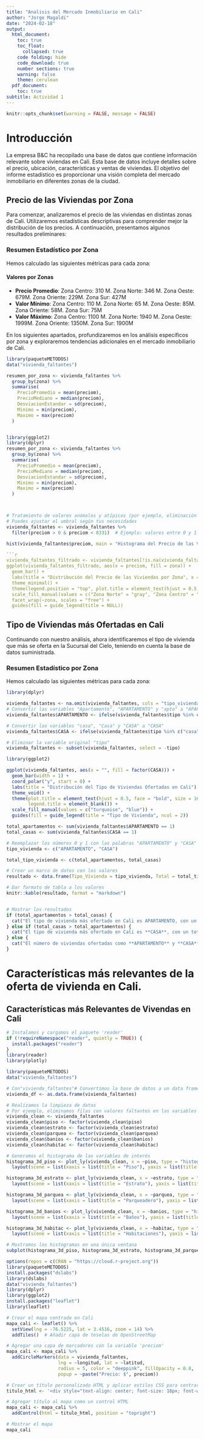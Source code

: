 ---
title: "Analisis del Mercado Inmobiliario en Cali"
author: "Jorge Magaldi"
date: "2024-02-18"
output:
  html_document:
    toc: true
    toc_float:
      collapsed: true
    code folding: hide
    code_download: true
    number sections: true
    warning: false
    theme: cerulean 
  pdf_document:
    toc: true
subtitle: Actividad 1
---


```{r setup, include=FALSE}
knitr::opts_chunk$set(warning = FALSE, message = FALSE)


```

# Introducción
 La empresa B&C ha recopilado una base de datos que contiene información relevante sobre viviendas en Cali. Esta base de datos incluye detalles sobre el precio, ubicación, características y ventas de viviendas. El objetivo del informe estadístico es proporcionar una visión completa del mercado inmobiliario en diferentes zonas de la ciudad.

## Precio de las Viviendas por Zona
Para comenzar, analizaremos el precio de las viviendas en distintas zonas de Cali. Utilizaremos estadísticas descriptivas para comprender mejor la distribución de los precios. A continuación, presentamos algunos resultados preliminares:

### Resumen Estadístico por Zona
Hemos calculado las siguientes métricas para cada zona:

#### Valores por Zonas
- **Precio Promedio**: Zona Centro: 310 M. Zona Norte: 346 M. Zona Oeste: 679M. Zona Oriente: 229M. Zona Sur: 427M
- **Valor Mínimo**: Zona Centro: 110 M. Zona Norte: 65 M. Zona Oeste: 85M. Zona Oriente: 58M. Zona Sur: 75M
- **Valor Máximo**: Zona Centro: 1100 M. Zona Norte: 1940 M. Zona Oeste: 1999M. Zona Oriente: 1350M. Zona Sur: 1900M

En los siguientes apartados, profundizaremos en los análisis específicos por zona y exploraremos tendencias adicionales en el mercado inmobiliario de Cali.




```{r results='markup', include=FALSE}
library(paqueteMETODOS)
data("vivienda_faltantes")

resumen_por_zona <- vivienda_faltantes %>%
  group_by(zona) %>%
  summarise(
    PrecioPromedio = mean(preciom),
    PrecioMediano = median(preciom),
    DesviacionEstandar = sd(preciom),
    Minimo = min(preciom),
    Maximo = max(preciom)
  )


library(ggplot2)
library(dplyr)
resumen_por_zona <- vivienda_faltantes %>%
  group_by(zona) %>%
  summarise(
    PrecioPromedio = mean(preciom),
    PrecioMediano = median(preciom),
    DesviacionEstandar = sd(preciom),
    Minimo = min(preciom),
    Maximo = max(preciom)
  )



# Tratamiento de valores anómalos y atípicos (por ejemplo, eliminación de valores extremos)
# Puedes ajustar el umbral según tus necesidades
vivienda_faltantes <- vivienda_faltantes %>%
  filter(preciom > 0 & preciom < 8331)  # Ejemplo: valores entre 0 y 1 millón

hist(vivienda_faltantes$preciom, main = "Histograma del Precio de las Viviendas", xlab = "Precio")

```{r resumen, echo=FALSE}
vivienda_faltantes_filtrado <- vivienda_faltantes[!is.na(vivienda_faltantes$zona), ]
ggplot(vivienda_faltantes_filtrado, aes(x = preciom, fill = zona)) +
  geom_bar() +
  labs(title = "Distribución del Precio de las Viviendas por Zona", x = "Precio", y = "Count") +
  theme_minimal() +
  theme(legend.position = "top", plot.title = element_text(hjust = 0.5, face = "bold", size = 16)) +
  scale_fill_manual(values = c("Zona Norte" = "gray", "Zona Centro" = "blue", "Zona Sur" = "green", "Zona Oeste" = "orange", "Zona Oriente" = "red")) +
  facet_wrap(~zona, scales = "free") +
  guides(fill = guide_legend(title = NULL))
```



## Tipo de Viviendas más Ofertadas en Cali

Continuando con nuestro análisis, ahora identificaremos el tipo de vivienda que más se oferta en la Sucursal del Cielo, teniendo en cuenta la base de datos suministrada.

### Resumen Estadístico por Zona
Hemos calculado las siguientes métricas para cada zona:


```{r summary_tipo_viviendas, echo=FALSE}

library(dplyr)

vivienda_faltantes <- na.omit(vivienda_faltantes, cols = "tipo_vivienda")
# Convertir las variables "Apartamento", "APARTAMENTO" y "apto" a "APARTAMENTO"
vivienda_faltantes$APARTAMENTO <- ifelse(vivienda_faltantes$tipo %in% c("Apartamento", "APARTAMENTO", "apto"), 1, 0)

# Convertir las variables "casa", "Casa" y "CASA" a "CASA"
vivienda_faltantes$CASA <- ifelse(vivienda_faltantes$tipo %in% c("casa", "Casa", "CASA"), 1, 0)

# Eliminar la variable original "tipo"
vivienda_faltantes <- subset(vivienda_faltantes, select = -tipo)

library(ggplot2)

ggplot(vivienda_faltantes, aes(x = "", fill = factor(CASA))) +
  geom_bar(width = 1) +
  coord_polar("y", start = 0) +
  labs(title = "Distribución del Tipo de Viviendas Ofertadas en Cali") +
  theme_void() +
  theme(plot.title = element_text(hjust = 0.5, face = "bold", size = 16),
        legend.title = element_blank()) +
  scale_fill_manual(values = c("turquoise", "blue")) +
  guides(fill = guide_legend(title = "Tipo de Vivienda", ncol = 2))

total_apartamentos <- sum(vivienda_faltantes$APARTAMENTO == 1)
total_casas <- sum(vivienda_faltantes$CASA == 1)

# Reemplazar los números 0 y 1 con las palabras "APARTAMENTO" y "CASA" respectivamente
tipo_vivienda <- c("APARTAMENTO", "CASA")

total_tipo_vivienda <- c(total_apartamentos, total_casas)

# Crear un marco de datos con los valores
resultado <- data.frame(Tipo_Vivienda = tipo_vivienda, Total = total_tipo_vivienda)

# Dar formato de tabla a los valores
knitr::kable(resultado, format = "markdown")


# Mostrar los resultados
if (total_apartamentos > total_casas) {
  cat("El tipo de vivienda más ofertado en Cali es APARTAMENTO, con un total de", total_apartamentos, "viviendas.")
} else if (total_casas > total_apartamentos) {
  cat("El tipo de vivienda más ofertado en Cali es **CASA**, con un total de", total_casas, "viviendas.")
} else {
  cat("El número de viviendas ofertadas como **APARTAMENTO** y **CASA** es igual en Cali.")
}
```



# Características más relevantes de la oferta de vivienda en Cali.


## Características más Relevantes de Vivendas en Cali
```{r echo=FALSE, include=FALSE}

# Instalamos y cargamos el paquete 'reader'
if (!requireNamespace("reader", quietly = TRUE)) {
  install.packages("reader")
}
library(reader)
library(plotly)

library(paqueteMETODOS)
data("vivienda_faltantes")

# Con"vivienda_faltantes"# Convertimos la base de datos a un data frame de R
vivienda_df <- as.data.frame(vivienda_faltantes)

# Realizamos la limpieza de datos
# Por ejemplo, eliminamos filas con valores faltantes en las variables de interés
vivienda_clean <- vivienda_faltantes
vivienda_clean$piso <- factor(vivienda_clean$piso)
vivienda_clean$estrato <- factor(vivienda_clean$estrato)
vivienda_clean$parquea <- factor(vivienda_clean$parquea)
vivienda_clean$banios <- factor(vivienda_clean$banios)
vivienda_clean$habitac <- factor(vivienda_clean$habitac)

# Generamos el histograma de las variables de interés
histograma_3d_piso <- plot_ly(vivienda_clean, x = ~piso, type = "histogram", name = "Piso") %>%
  layout(scene = list(xaxis = list(title = "Piso"), yaxis = list(title = "Frecuencia"), zaxis = list(title = "Cantidad")))

histograma_3d_estrato <- plot_ly(vivienda_clean, x = ~estrato, type = "histogram", name = "Estrato") %>%
  layout(scene = list(xaxis = list(title = "Estrato"), yaxis = list(title = "Frecuencia"), zaxis = list(title = "Cantidad")))

histograma_3d_parquea <- plot_ly(vivienda_clean, x = ~parquea, type = "histogram", name = "Parqueadero") %>%
  layout(scene = list(xaxis = list(title = "Parqueadero"), yaxis = list(title = "Frecuencia"), zaxis = list(title = "Cantidad")))

histograma_3d_banios <- plot_ly(vivienda_clean, x = ~banios, type = "histogram", name = "Baños") %>%
  layout(scene = list(xaxis = list(title = "Baños"), yaxis = list(title = "Frecuencia"), zaxis = list(title = "Cantidad")))

histograma_3d_habitac <- plot_ly(vivienda_clean, x = ~habitac, type = "histogram", name = "Habitaciones") %>%
  layout(scene = list(xaxis = list(title = "Habitaciones"), yaxis = list(title = "Frecuencia"), zaxis = list(title = "Cantidad")))

# Mostramos los histogramas en una única ventana
subplot(histograma_3d_piso, histograma_3d_estrato, histograma_3d_parquea, histograma_3d_banios, histograma_3d_habitac)


```

```{r message=FALSE}
options(repos = c(CRAN = "https://cloud.r-project.org"))
library(paqueteMETODOS)
install.packages("dslabs")
library(dslabs)
data("vivienda_faltantes")
library(dplyr)
library(ggplot2)
install.packages("leaflet")
library(leaflet)

# Crear el mapa centrado en Cali
mapa_cali <- leaflet() %>%
  setView(lng = -76.5225, lat = 3.4516, zoom = 14) %>%
  addTiles()  # Añadir capa de teselas de OpenStreetMap

# Agregar una capa de marcadores con la variable 'preciom'
mapa_cali <- mapa_cali %>%
  addCircleMarkers(data = vivienda_faltantes, 
                   lng = ~longitud, lat = ~latitud, 
                   radius = 5, color = "deeppink", fillOpacity = 0.8, 
                   popup = ~paste("Precio: $", preciom))

# Crear un título personalizado HTML y aplicar estilos CSS para centrarlo
titulo_html <- '<div style="text-align: center; font-size: 18px; font-weight: bold;">Mapa de Precios de Viviendas en Cali</div>'

# Agregar título al mapa como un control HTML
mapa_cali <- mapa_cali %>%
  addControl(html = titulo_html, position = "topright")

# Mostrar el mapa
mapa_cali





```


